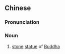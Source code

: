 ==Chinese==
{{zh-forms|type=12}}

===Pronunciation===
{{zh-pron
|m=shífóxiàng
|cat=n
}}

===Noun===
{{zh-noun}}

# [[stone]] [[statue]] of [[Buddha]]
#: {{zh-x|全世界 最大 的 石佛像|''the largest '''stone statue of Buddha''' in the world''}}